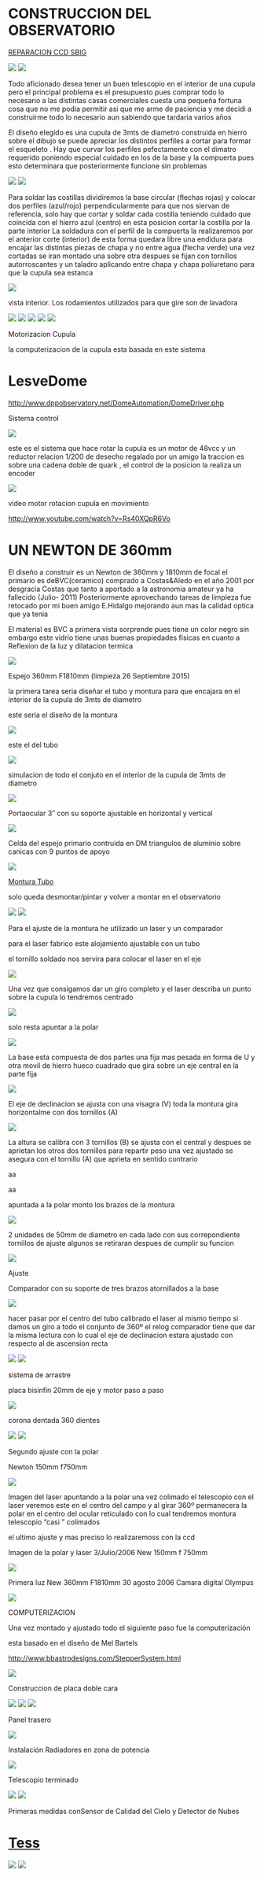 # CONSTRUCCION DEL OBSERVATORIO

<a href="https://astroccd.wordpress.com/ccd-2/" target="_blank" >REPARACION CCD SBIG</a>

<img src="https://astroccd.files.wordpress.com/2020/11/franja.jpg?w=1024" />

<img src="https://astroccd.files.wordpress.com/2020/11/obras_031.gif?w=127" />

Todo aficionado desea tener un buen telescopio en el interior de una cupula pero el principal problema es el presupuesto pues comprar todo lo necesario a las distintas casas comerciales cuesta una pequeña fortuna cosa que no me podia permitir asi que me arme de paciencia y me decidi a construirme todo lo necesario aun sabiendo que tardaria varios años

El diseño elegido es una cupula de 3mts de diametro construida en hierro sobre el dibujo se puede apreciar los distintos perfiles a cortar para formar el esqueleto . Hay que curvar los perfiles pefectamente con el dimatro requerido poniendo especial cuidado en los de la base y la compuerta pues esto determinara que posteriormente funcione sin problemas

<img src="https://astroccd.files.wordpress.com/2012/11/esqueleto-cupula1.jpg" />

<img src="https://astroccd.files.wordpress.com/2012/11/cupula_sol1.jpg" />

Para soldar las costillas dividiremos la base circular (flechas rojas) y colocar dos perfiles (azul/rojo) perpendicularmente para que nos siervan de referencia, solo hay que cortar y soldar cada costilla teniendo cuidado que coincida con el hierro azul (centro) en esta posicion cortar la costilla por la parte interior La soldadura con el perfil de la compuerta la realizaremos por el anterior corte (interior) de esta forma quedara libre una endidura para encajar las distintas piezas de chapa y no entre agua (flecha verde) una vez cortadas se iran montado una sobre otra despues se fijan con tornillos autorroscantes y un taladro aplicando entre chapa y chapa poliuretano para que la cupula sea estanca

<img src="https://astroccd.files.wordpress.com/2012/11/cupula2.jpg" />

vista interior. Los rodamientos utilizados para que gire son de lavadora

<img src="https://astroccd.files.wordpress.com/2012/11/cupula-base-int.jpg" />

<img src="https://astroccd.files.wordpress.com/2012/11/cupula3.jpg" />

<img src="https://astroccd.files.wordpress.com/2012/11/cupula.jpg" />

<img src="https://astroccd.files.wordpress.com/2012/11/copy-cupula-fin.jpg" />

<img src="https://astroccd.files.wordpress.com/2012/11/cupula-noche.jpg" />

Motorizacion Cupula

la computerizacion de la cupula esta basada en este sistema

# LesveDome

<a href="http://www.dppobservatory.net/DomeAutomation/DomeDriver.php" >http://www.dppobservatory.net/DomeAutomation/DomeDriver.php</a>

Sistema control

<img src="https://astroccd.files.wordpress.com/2012/11/automatizacion-cupula.jpg" />

este es el sistema que hace rotar la cupula es un motor de 48vcc y un reductor relacion 1/200 de desecho regalado por un amigo la traccion es sobre una cadena doble de quark , el control de la posicion la realiza un encoder

<img src="https://astroccd.files.wordpress.com/2012/11/rotacion-cupulapa2.jpg" />

video motor rotacion cupula en movimiento

<a href="http://www.youtube.com/watch?v=Rs40XQpR6Vo" >http://www.youtube.com/watch?v=Rs40XQpR6Vo</a>

# UN NEWTON DE 360mm

El diseño a construir es un Newton de 360mm y 1810mm de focal el primario es deBVC(ceramico) comprado a Costas&amp;Aledo en el año 2001 por desgracia Costas que tanto a aportado a la astronomia amateur ya ha fallecido (Julio- 2011) Posteriormente aprovechando tareas de limpieza fue retocado por mi buen amigo E.Hidalgo mejorando aun mas la calidad optica que ya tenia

El material es BVC a primera vista sorprende pues tiene un color negro sin embargo este vidrio tiene unas buenas propiedades fisicas en cuanto a Reflexion de la luz y dilatacion termica

<img src="https://astroccd.files.wordpress.com/2012/11/limpieza-27sep2015.jpg" />

Espejo 360mm F1810mm (limpieza 26 Septiembre 2015)

la primera tarea seria diseñar el tubo y montura para que encajara en el interior de la cupula de 3mts de diametro

este seria el diseño de la montura

<img src="https://astroccd.files.wordpress.com/2012/11/montura-3-vistas.gif" />

este el del tubo

<img src="https://astroccd.files.wordpress.com/2012/11/tubo.gif" />

simulacion de todo el conjuto en el interior de la cupula de 3mts de diametro

<img src="https://astroccd.files.wordpress.com/2012/11/cupula.gif" />

Portaocular 3″ con su soporte ajustable en horizontal y vertical

<img src="https://astroccd.files.wordpress.com/2012/11/pletina-porta.jpg" />

Celda del espejo primario contruida en DM triangulos de aluminio sobre canicas con 9 puntos de apoyo

<img src="https://astroccd.files.wordpress.com/2012/11/celda-primario-web1.jpg" />

<a href="https://astroccd.files.wordpress.com/2012/11/bisinfin1.jpg">Montura Tubo</a>

solo queda desmontar/pintar y volver a montar en el observatorio

<img src="https://astroccd.files.wordpress.com/2012/11/montura-tubo1.jpg" />

<img src="https://astroccd.files.wordpress.com/2012/11/montura-coche.jpg" />

Para el ajuste de la montura he utilizado un laser y un comparador

para el laser fabrico este alojamiento ajustable con un tubo

el tornillo soldado nos servira para colocar el laser en el eje

<img src="https://astroccd.files.wordpress.com/2012/11/img_18451.jpg" />

Una vez que consigamos dar un giro completo y el laser describa un punto sobre la cupula lo tendremos centrado

<img src="https://astroccd.files.wordpress.com/2012/11/montura-laser.jpg" />

solo resta apuntar a la polar

<img src="https://astroccd.files.wordpress.com/2012/11/ajuste-con-laser-21.jpg" />

La base esta compuesta de dos partes una fija mas pesada en forma de U y otra movil de hierro hueco cuadrado que gira sobre un eje central en la parte fija

<img src="https://astroccd.files.wordpress.com/2012/11/base.jpg" />

El eje de declinacion se ajusta con una visagra (V) toda la montura gira horizontalme con dos tornillos (A)

<img src="https://astroccd.files.wordpress.com/2012/11/azimut2.jpg" />

La altura se calibra con 3 tornillos (B) se ajusta con el central y despues se aprietan los otros dos tornillos para repartir peso una vez ajustado se asegura con el tornillo (A) que aprieta en sentido contrario

aa

aa

apuntada a la polar monto los brazos de la montura

<img src="https://astroccd.files.wordpress.com/2012/11/montura2.jpg" />

2 unidades de 50mm de diametro en cada lado con sus correpondiente tornillos de ajuste algunos se retiraran despues de cumplir su funcion

<img src="https://astroccd.files.wordpress.com/2012/11/cojinetes1.jpg" />

Ajuste

Comparador con su soporte de tres brazos atornillados a la base

<img src="https://astroccd.files.wordpress.com/2012/11/montura-ajuste-32.jpg" />

hacer pasar por el centro del tubo calibrado el laser al mismo tiempo si damos un giro a todo el conjunto de 360º el relog comparador tiene que dar la misma lectura con lo cual el eje de declinacion estara ajustado con respecto al de ascension recta

<img src="https://astroccd.files.wordpress.com/2012/11/montura-ajuste.jpg" />

<img src="https://astroccd.files.wordpress.com/2012/11/montura-ajuste-2.jpg" />

sistema de arrastre

placa bisinfin 20mm de eje y motor paso a paso

<img src="https://astroccd.files.wordpress.com/2012/11/bisinfin1.jpg" />

corona dentada 360 dientes

<img src="https://astroccd.files.wordpress.com/2012/11/corona-ar.jpg" />

<img src="https://astroccd.files.wordpress.com/2012/11/sistema-de-arrastre1.jpg" />

Segundo ajuste con la polar

Newton 150mm f750mm

<img src="https://astroccd.files.wordpress.com/2012/11/laser-polar2.jpg" />

Imagen del laser apuntando a la polar una vez colimado el telescopio con el laser veremos este en el centro del campo y al girar 360º permanecera la polar en el centro del ocular reticulado con lo cual tendremos montura telescopio “casi ” colimados

el ultimo ajuste y mas preciso lo realizaremoss con la ccd

Imagen de la polar y laser 3/Julio/2006 New 150mm f 750mm

<img src="https://astroccd.files.wordpress.com/2012/11/laser-polar.jpg" />

Primera luz New 360mm F1810mm 30 agosto 2006 Camara digital Olympus

<img src="https://astroccd.files.wordpress.com/2012/11/m27-358-2.jpg" />

COMPUTERIZACION

Una vez montado y ajustado todo el siguiente paso fue la computerización

esta basado en el diseño de Mel Bartels

<a href="http://www.bbastrodesigns.com/StepperSystem.html" >http://www.bbastrodesigns.com/StepperSystem.html</a>

<img src="https://astroccd.files.wordpress.com/2012/11/scope.gif" />

Construccion de placa doble cara

<img src="https://astroccd.files.wordpress.com/2012/11/placa-doble-cara1.jpg" />

<img src="https://astroccd.files.wordpress.com/2012/11/placa-montada1.jpg" />

<img src="https://astroccd.files.wordpress.com/2012/11/electronica-interior1.jpg" />

Panel trasero

<img src="https://astroccd.files.wordpress.com/2012/11/electronica-panel-trasero-copy1.jpg" />

Instalación Radiadores en zona de potencia

<img src="https://astroccd.files.wordpress.com/2012/11/electronica-mel1.jpg" />

Telescopio terminado

<img src="https://astroccd.files.wordpress.com/2012/11/nw-358-2.jpg" />

<img src="https://astroccd.files.wordpress.com/2012/11/mosaico-358mm.jpg" />

Primeras medidas conSensor de Calidad del Cielo y Detector de Nubes

# <a href="http://www.observatorioremoto.com/" target="_blank" >Tess</a>

<img src="https://astroccd.files.wordpress.com/2012/11/calibrado.jpg" />

<img src="https://astroccd.files.wordpress.com/2020/11/franja.jpg" />